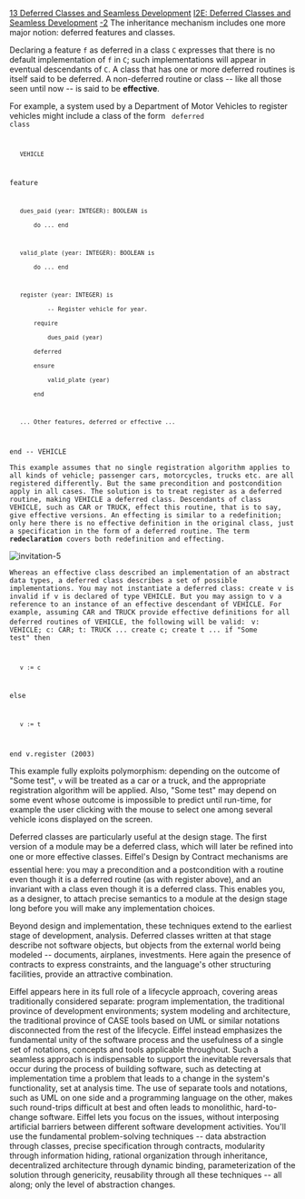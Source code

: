 [[Property:title|13 Deferred Classes and Seamless Development]]
[[Property:link_title|I2E: Deferred Classes and Seamless Development]]
[[Property:weight|-2]]
The inheritance mechanism includes one more major notion: deferred features and classes.

Declaring a feature <code> f </code> as deferred in a class <code> C </code> expresses that there is no default implementation of <code> f </code> in <code> C </code>; such implementations will appear in eventual descendants of <code> C </code>. A class that has one or more deferred routines is itself said to be deferred. A non-deferred routine or class -- like all those seen until now -- is said to be '''effective'''. 

For example, a system used by a Department of Motor Vehicles to register vehicles might include a class of the form
<code>
deferred class
	VEHICLE

feature

	dues_paid (year: INTEGER): BOOLEAN is
		do ... end

	valid_plate (year: INTEGER): BOOLEAN is
		do ... end

	register (year: INTEGER) is
			-- Register vehicle for year.
		require
			dues_paid (year)
		deferred
		ensure
			valid_plate (year)
		end

	... Other features, deferred or effective ...

end -- VEHICLE
</code>

<code>This example assumes that no single registration algorithm applies to all kinds of vehicle; passenger cars, motorcycles, trucks etc. are all registered differently. But the same precondition and postcondition apply in all cases. The solution is to treat register as a deferred routine, making VEHICLE a deferred class. Descendants of class VEHICLE, such as CAR or TRUCK, effect this routine, that is to say, give effective versions. An effecting is similar to a redefinition; only here there is no effective definition in the original class, just a specification in the form of a deferred routine. The term '''redeclaration''' covers both redefinition and effecting.</code> 
 [[Image:invitation-5]]  
<code> Whereas an effective class described an implementation of an abstract data types, a deferred class describes a set of possible implementations. You may not instantiate a deferred class: create v is invalid if v is declared of type VEHICLE. But you may assign to v a reference to an instance of an effective descendant of VEHICLE. For example, assuming CAR and TRUCK provide effective definitions for all deferred routines of VEHICLE, the following will be valid: </code> 
<code>
v: VEHICLE; c: CAR; t: TRUCK
... create c; create t ...
if "Some test" then
	v := c
else
	v := t
end
v.register (2003)</code>

This example fully exploits polymorphism: depending on the outcome of "Some test", <code>v</code> will be treated as a car or a truck, and the appropriate registration algorithm will be applied. Also, "Some test" may depend on some event whose outcome is impossible to predict until run-time, for example the user clicking with the mouse to select one among several vehicle icons displayed on the screen.

Deferred classes are particularly useful at the design stage. The first version of a module may be a deferred class, which will later be refined into one or more effective classes. Eiffel's Design by Contract&#153; mechanisms are essential here: you may a precondition and a postcondition with a routine even though it is a deferred routine (as with register above), and an invariant with a class even though it is a deferred class. This enables you, as a designer, to attach precise semantics to a module at the design stage long before you will make any implementation choices.

Beyond design and implementation, these techniques extend to the earliest stage of development, analysis. Deferred classes written at that stage describe not software objects, but objects from the external world being modeled -- documents, airplanes, investments. Here again the presence of contracts to express constraints, and the language's other structuring facilities, provide an attractive combination.

Eiffel appears here in its full role of a lifecycle approach, covering areas traditionally considered separate: program implementation, the traditional province of development environments; system modeling and architecture, the traditional province of CASE tools based on UML or similar notations disconnected from the rest of the lifecycle. Eiffel instead emphasizes the fundamental unity of the software process and the usefulness of a single set of notations, concepts and tools applicable throughout. Such a seamless approach is indispensable to support the inevitable reversals that occur during the process of building software, such as detecting at implementation time a problem that leads to a change in the system's functionality, set at analysis time. The use of separate tools and notations, such as UML on one side and a programming language on the other, makes such round-trips difficult at best and often leads to monolithic, hard-to-change software. Eiffel lets you focus on the issues, without interposing artificial barriers between different software development activities. You'll use the fundamental problem-solving techniques -- data abstraction through classes, precise specification through contracts, modularity through information hiding, rational organization through inheritance, decentralized architecture through dynamic binding, parameterization of the solution through genericity, reusability through all these techniques -- all along; only the level of abstraction changes.




